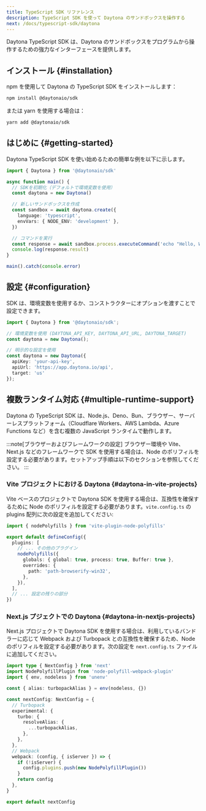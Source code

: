 ```yaml
---
title: TypeScript SDK リファレンス
description: TypeScript SDK を使って Daytona のサンドボックスを操作する
next: /docs/typescript-sdk/daytona
---
```


Daytona TypeScript SDK は、Daytona のサンドボックスをプログラムから操作するための強力なインターフェースを提供します。

## インストール \{#installation\}

npm を使用して Daytona の TypeScript SDK をインストールします：

```bash
npm install @daytonaio/sdk
```

または yarn を使用する場合は：

```bash
yarn add @daytonaio/sdk
```

## はじめに \{#getting-started\}

Daytona TypeScript SDK を使い始めるための簡単な例を以下に示します。

```typescript
import { Daytona } from '@daytonaio/sdk'

async function main() {
  // SDKを初期化（デフォルトで環境変数を使用）
  const daytona = new Daytona()

  // 新しいサンドボックスを作成
  const sandbox = await daytona.create({
    language: 'typescript',
    envVars: { NODE_ENV: 'development' },
  })

  // コマンドを実行
  const response = await sandbox.process.executeCommand('echo "Hello, World!"')
  console.log(response.result)
}

main().catch(console.error)
```

## 設定 \{#configuration\}

SDK は、環境変数を使用するか、コンストラクターにオプションを渡すことで設定できます。

```typescript
import { Daytona } from '@daytonaio/sdk';

// 環境変数を使用 (DAYTONA_API_KEY, DAYTONA_API_URL, DAYTONA_TARGET)
const daytona = new Daytona();

// 明示的な設定を使用
const daytona = new Daytona({
  apiKey: 'your-api-key',
  apiUrl: 'https://app.daytona.io/api',
  target: 'us'
});
```

## 複数ランタイム対応 \{#multiple-runtime-support\}

Daytona の TypeScript SDK は、Node.js、Deno、Bun、ブラウザー、サーバーレスプラットフォーム（Cloudflare Workers、AWS Lambda、Azure Functions など）を含む複数の JavaScript ランタイムで動作します。

:::note[ブラウザーおよびフレームワークの設定]
ブラウザー環境や Vite、Next.js などのフレームワークで SDK を使用する場合は、Node のポリフィルを設定する必要があります。セットアップ手順は以下のセクションを参照してください。
:::

### Vite プロジェクトにおける Daytona \{#daytona-in-vite-projects\}

Vite ベースのプロジェクトで Daytona SDK を使用する場合は、互換性を確保するために Node のポリフィルを設定する必要があります。`vite.config.ts` の plugins 配列に次の設定を追加してください:

```typescript
import { nodePolyfills } from 'vite-plugin-node-polyfills'

export default defineConfig({
  plugins: [
    // ... その他のプラグイン
    nodePolyfills({
      globals: { global: true, process: true, Buffer: true },
      overrides: {
        path: 'path-browserify-win32',
      },
    }),
  ],
  // ... 設定の残りの部分
})
```

### Next.js プジェクトでの Daytona \{#daytona-in-nextjs-projects\}

Next.js プロジェクトで Daytona SDK を使用する場合は、利用しているバンドラーに応じて Webpack および Turbopack との互換性を確保するため、Node のポリフィルを設定する必要があります。次の設定を `next.config.ts` ファイルに追加してください。

```typescript
import type { NextConfig } from 'next'
import NodePolyfillPlugin from 'node-polyfill-webpack-plugin'
import { env, nodeless } from 'unenv'

const { alias: turbopackAlias } = env(nodeless, {})

const nextConfig: NextConfig = {
  // Turbopack
  experimental: {
    turbo: {
      resolveAlias: {
        ...turbopackAlias,
      },
    },
  },
  // Webpack
  webpack: (config, { isServer }) => {
    if (!isServer) {
      config.plugins.push(new NodePolyfillPlugin())
    }
    return config
  },
}

export default nextConfig
```
